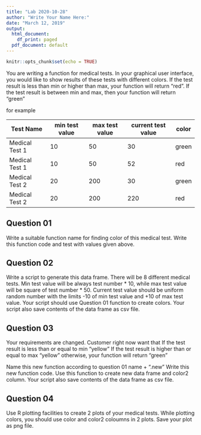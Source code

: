 ```yaml
---
title: "Lab 2020-10-28"
author: "Write Your Name Here:"
date: "March 12, 2019"
output:
  html_document:
    df_print: paged
  pdf_document: default
---
```


```r
knitr::opts_chunk$set(echo = TRUE)
```




You are writing a function for medical tests.
In your graphical user interface, you would like to show results of these tests with different colors.
If the test result is less than min or higher than max, your function will return "red".
If the test result is between min and max, then your function will return "green"

for example

| Test Name       | min test value | max test value | current test value | color |
|-----------------|----------------|----------------|--------------------|-------|
| Medical Test 1  | 10             | 50             | 30                 | green |
|  Medical Test 1 | 10             | 50             | 52                 | red   |
| Medical Test 2  | 20             | 200            | 30                 | green |
|  Medical Test 2 | 20             | 200            | 220                 | red   |

## Question 01

Write a suitable function name for finding color of this medical test.
Write this function code and test with values given above.


## Question 02

Write a script to generate this data frame.
There will be 8 different medical tests.
Min test value will be always test number * 10, while max test value will be square of test number * 50.
Current test value should be uniform random number with the limits -10 of min test value and +10 of max test value.
Your script should use Question 01 function to create colors.
Your script also save contents of the data frame as csv file.



## Question 03
Your requirements are changed.
Customer right now want that
If the test result is less than or equal to min "yellow"
If the test result is higher than  or equal to max "yellow"
otherwise, your function will return "green"

Name this new function according to question 01 name + ".new"
Write this new function code.
Use this function to create new data frame and color2 column.
Your script also save contents of the data frame as csv file.



## Question 04

Use R plotting facilities to create 2 plots of your medical tests.
While plotting colors, you should use color and color2 coloumns in 2 plots.
Save your plot as png file.




